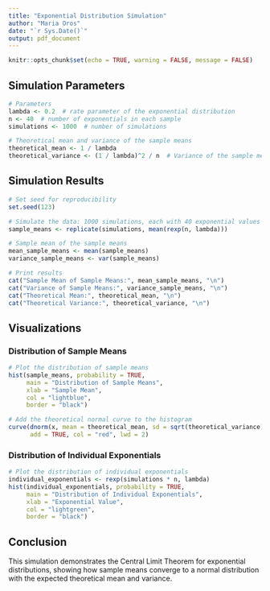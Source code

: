 ```yaml
---
title: "Exponential Distribution Simulation"
author: "Maria Oros"
date: "`r Sys.Date()`"
output: pdf_document
---
```


```r
knitr::opts_chunk$set(echo = TRUE, warning = FALSE, message = FALSE)
```

## Simulation Parameters

```r
# Parameters
lambda <- 0.2  # rate parameter of the exponential distribution
n <- 40  # number of exponentials in each sample
simulations <- 1000  # number of simulations

# Theoretical mean and variance of the sample means
theoretical_mean <- 1 / lambda
theoretical_variance <- (1 / lambda)^2 / n  # Variance of the sample mean
```

## Simulation Results

```r
# Set seed for reproducibility
set.seed(123)

# Simulate the data: 1000 simulations, each with 40 exponential values
sample_means <- replicate(simulations, mean(rexp(n, lambda)))

# Sample mean of the sample means
mean_sample_means <- mean(sample_means)
variance_sample_means <- var(sample_means)

# Print results
cat("Sample Mean of Sample Means:", mean_sample_means, "\n")
cat("Variance of Sample Means:", variance_sample_means, "\n")
cat("Theoretical Mean:", theoretical_mean, "\n")
cat("Theoretical Variance:", theoretical_variance, "\n")
```

## Visualizations

### Distribution of Sample Means

```r
# Plot the distribution of sample means
hist(sample_means, probability = TRUE, 
     main = "Distribution of Sample Means",
     xlab = "Sample Mean", 
     col = "lightblue", 
     border = "black")

# Add the theoretical normal curve to the histogram
curve(dnorm(x, mean = theoretical_mean, sd = sqrt(theoretical_variance)),
      add = TRUE, col = "red", lwd = 2)
```

### Distribution of Individual Exponentials

```r
# Plot the distribution of individual exponentials
individual_exponentials <- rexp(simulations * n, lambda)
hist(individual_exponentials, probability = TRUE, 
     main = "Distribution of Individual Exponentials",
     xlab = "Exponential Value", 
     col = "lightgreen", 
     border = "black")
```

## Conclusion

This simulation demonstrates the Central Limit Theorem for exponential distributions, showing how sample means converge to a normal distribution with the expected theoretical mean and variance.
